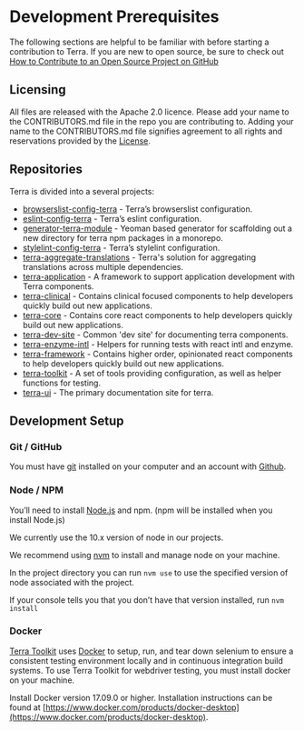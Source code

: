 
# Development Prerequisites

The following sections are helpful to be familiar with before starting a contribution to Terra. If you are new to open source, be sure to check out [How to Contribute to an Open Source Project on GitHub](https://egghead.io/courses/how-to-contribute-to-an-open-source-project-on-github)

<div className="tui-illustration-grid">
<div className="tui-illustration-grid-col">

## Licensing

All files are released with the Apache 2.0 licence.
Please add your name to the CONTRIBUTORS.md file in the repo you are contributing to. Adding your name to the CONTRIBUTORS.md file signifies agreement to all rights and reservations provided by the [License](https://github.com/cerner/terra-ui/blob/master/LICENSE).

</div>
<div className="tui-illustration-grid-col tui-illustration-grid-col-illustration">
<ProgrammerIcon/>
</div>
</div>

## Repositories

Terra is divided into a several projects:
- [browserslist-config-terra](https://github.com/cerner/browserslist-config-terra) - Terra’s browserslist configuration.
- [eslint-config-terra](https://github.com/cerner/eslint-config-terra) - Terra’s eslint configuration.
- [generator-terra-module](https://github.com/cerner/generator-terra-module) - Yeoman based generator for scaffolding out a new directory for terra npm packages in a monorepo.
- [stylelint-config-terra](https://github.com/cerner/stylelint-config-terra) - Terra’s stylelint configuration.
- [terra-aggregate-translations](https://github.com/cerner/terra-aggregate-translations) - Terra's solution for aggregating translations across multiple dependencies.
- [terra-application](https://github.com/cerner/terra-application) - A framework to support application development with Terra components.
- [terra-clinical](https://github.com/cerner/terra-clinical) - Contains clinical focused components to help developers quickly build out new applications.
- [terra-core](https://github.com/cerner/terra-core) -  Contains core react components to help developers quickly build out new applications.
- [terra-dev-site](https://github.com/cerner/terra-dev-site) - Common 'dev site' for documenting terra components.
- [terra-enzyme-intl](https://github.com/cerner/terra-enzyme-intl) - Helpers for running tests with react intl and enzyme.
- [terra-framework](https://github.com/cerner/terra-framework) - Contains higher order, opinionated react components to help developers quickly build out new applications.
- [terra-toolkit](https://github.com/cerner/terra-toolkit) - A set of tools providing configuration, as well as helper functions for testing.
- [terra-ui](https://github.com/cerner/terra-ui) - The primary documentation site for terra.

## Development Setup

### Git / GitHub

You must have [git](https://help.github.com/articles/set-up-git/) installed on your computer and an account with [Github](https://github.com/).

### Node / NPM

You’ll need to install [Node.js](https://nodejs.org/) and npm. (npm will be installed when you install Node.js)

We currently use the 10.x version of node in our projects.

We recommend using [nvm](https://github.com/creationix/nvm) to install and manage node on your machine.

In the project directory you can run `nvm use` to use the specified version of node associated with the project.

If your console tells you that you don’t have that version installed, run `nvm install`

### Docker

[Terra Toolkit](https://github.com/cerner/terra-toolkit) uses [Docker](https://www.docker.com/) to setup, run, and tear down selenium to ensure a consistent testing environment locally and in continuous integration build systems. To use Terra Toolkit for webdriver testing, you must install docker on your machine.

Install Docker version 17.09.0 or higher. Installation instructions can be found at [https://www.docker.com/products/docker-desktop](https://www.docker.com/products/docker-desktop).

